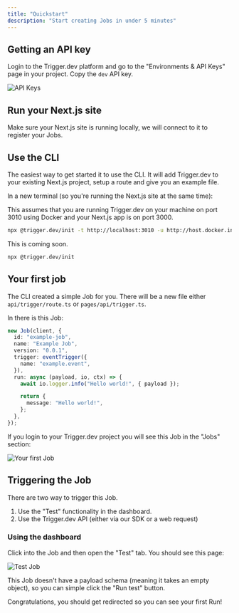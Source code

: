```yaml
---
title: "Quickstart"
description: "Start creating Jobs in under 5 minutes"
---
```


## Getting an API key

Login to the Trigger.dev platform and go to the "Environments & API Keys" page in your project. Copy the `dev` API key.

![API Keys](/images/api-keys.png)

## Run your Next.js site

Make sure your Next.js site is running locally, we will connect to it to register your Jobs.

## Use the CLI

The easiest way to get started it to use the CLI. It will add Trigger.dev to your existing Next.js project, setup a route and give you an example file.

In a new terminal (so you're running the Next.js site at the same time):

<Tabs>
<Tab title="Trigger.dev self-hosted">
This assumes that you are running Trigger.dev on your machine on port 3010 using Docker and your Next.js app is on port 3000.

```bash
npx @trigger.dev/init -t http://localhost:3010 -u http://host.docker.internal:3000
```

</Tab>

<Tab title="Trigger.dev Cloud">

This is coming soon.

```bash
npx @trigger.dev/init
```

</Tab>

</Tabs>

## Your first job

The CLI created a simple Job for you. There will be a new file either `api/trigger/route.ts` or `pages/api/trigger.ts`.

In there is this Job:

```typescript
new Job(client, {
  id: "example-job",
  name: "Example Job",
  version: "0.0.1",
  trigger: eventTrigger({
    name: "example.event",
  }),
  run: async (payload, io, ctx) => {
    await io.logger.info("Hello world!", { payload });

    return {
      message: "Hello world!",
    };
  },
});
```

If you login to your Trigger.dev project you will see this Job in the "Jobs" section:

![Your first Job](/images/first-job.png)

## Triggering the Job

There are two way to trigger this Job.

1. Use the "Test" functionality in the dashboard.
2. Use the Trigger.dev API (either via our SDK or a web request)

### Using the dashboard

Click into the Job and then open the "Test" tab. You should see this page:

![Test Job](/images/test-job.png)

This Job doesn't have a payload schema (meaning it takes an empty object), so you can simple click the "Run test" button.

Congratulations, you should get redirected so you can see your first Run!
